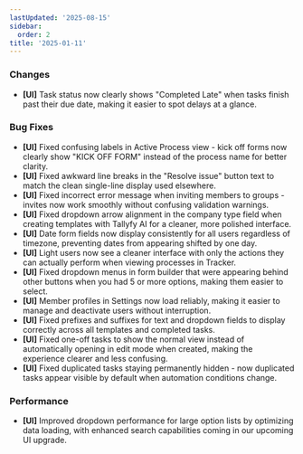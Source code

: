 ```yaml
---
lastUpdated: '2025-08-15'
sidebar:
  order: 2
title: '2025-01-11'
---
```


### Changes

- **[UI]** Task status now clearly shows "Completed Late" when tasks finish past their due date, making it easier to spot delays at a glance.

### Bug Fixes

- **[UI]** Fixed confusing labels in Active Process view - kick off forms now clearly show "KICK OFF FORM" instead of the process name for better clarity.
- **[UI]** Fixed awkward line breaks in the "Resolve issue" button text to match the clean single-line display used elsewhere.
- **[UI]** Fixed incorrect error message when inviting members to groups - invites now work smoothly without confusing validation warnings.
- **[UI]** Fixed dropdown arrow alignment in the company type field when creating templates with Tallyfy AI for a cleaner, more polished interface.
- **[UI]** Date form fields now display consistently for all users regardless of timezone, preventing dates from appearing shifted by one day.
- **[UI]** Light users now see a cleaner interface with only the actions they can actually perform when viewing processes in Tracker.
- **[UI]** Fixed dropdown menus in form builder that were appearing behind other buttons when you had 5 or more options, making them easier to select.
- **[UI]** Member profiles in Settings now load reliably, making it easier to manage and deactivate users without interruption.
- **[UI]** Fixed prefixes and suffixes for text and dropdown fields to display correctly across all templates and completed tasks.
- **[UI]** Fixed one-off tasks to show the normal view instead of automatically opening in edit mode when created, making the experience clearer and less confusing.
- **[UI]** Fixed duplicated tasks staying permanently hidden - now duplicated tasks appear visible by default when automation conditions change.

### Performance

- **[UI]** Improved dropdown performance for large option lists by optimizing data loading, with enhanced search capabilities coming in our upcoming UI upgrade.